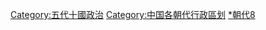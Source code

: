 [[Category:五代十國政治|Category:五代十國政治]]
[[Category:中国各朝代行政區划|Category:中国各朝代行政區划]]
[[Category:中國古代行政區劃|*朝代8]]
